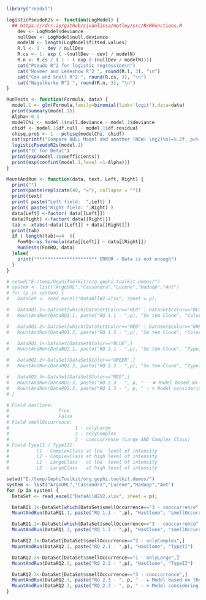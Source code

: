

```{r}
library("readxl")

logisticPseudoR2s <- function(LogModel) {
  ## https://rdrr.io/github/cjvanlissa/motley/src/R/RFunctions.R
	dev <- LogModel$deviance
	nullDev <- LogModel$null.deviance
	modelN <- length(LogModel$fitted.values)
	R.l <- 1 - dev / nullDev
	R.cs <- 1- exp ( -(nullDev - dev) / modelN)
	R.n <- R.cs / ( 1 - ( exp (-(nullDev / modelN))))
	cat("Pseudo R^2 for logistic regression\n")
	cat("Hosmer and Lemeshow R^2 ", round(R.l, 3), "\n")
	cat("Cox and Snell R^2 ", round(R.cs, 3), "\n")
	cat("Nagelkerke R^2 ", round(R.n, 3), "\n")
}

RunTests <- function(Formula, data) {
  model.1 <- glm(Formula,family=binomial(link='logit'),data=data)
  print(summary(model.1))
  Alpha<-0.1
  modelChi <- model.1$null.deviance - model.1$deviance
  chidf <- model.1$df.null - model.1$df.residual
  chisq.prob <- 1 - pchisq(modelChi, chidf)
  cat(sprintf("Compare NULL Model and another (NEW) \nχ2(%s)=%.2f, p=%.3f, New model is significant=%s, Alpha=%.2f\n\n", chidf,modelChi,chisq.prob,chisq.prob<Alpha,Alpha))
  logisticPseudoR2s(model.1)
  print("IC for Beta1")
  print(exp(model.1$coefficients))
  print(exp(confint(model.1,level =1-Alpha)))
}

MountAndRun <- function(data, text, Left, Right) {
  print("")
  print(paste(replicate(40, "="), collapse = ""))
  print(text)
  print( paste("Left field:  ",Left) )
  print( paste("Right field: ",Right) )
  data[Left] <-factor( data[[Left]])
  data[Right] <-factor( data[[Right]])
  tab <- xtabs(~data[[Left]] + data[[Right]])
  print(tab)
  if ( length(tab)==4  ){
    FomRQ<-as.formula(data[[Left]] ~ data[[Right]])
    RunTests(FomRQ, data)
  }else{
    print("********************** ERROR - Data is not enough")
  }
}
```



```{r}
# setwd("E:/temp/GephiToolkit/org.gephi.toolkit.demos/")
# system <- list("ArgoUML","Cassandra","Lucene","Hadoop","Ant")
# for (p in system) {
#   DataSet <- read_excel("DataAllW2.xlsx", sheet = p);

#   DataRQ1.1<-DataSet[which(DataSet$Color=="RED" | DataSet$Color=="BLUE"),]
#   MountAndRun(DataRQ1.1, paste("RQ 1.1 - ",p), "Se tem Clone", "Color")

#   DataRQ1.2<-DataSet[which(DataSet$Color=="RED" | DataSet$Color=="GREEN"),]
#   MountAndRun(DataRQ1.2, paste("RQ 1.2 - ",p), "Se tem Clone", "Color")

#   DataRQ2.1<-DataSet[DataSet$Color=="BLUE",]
#   MountAndRun(DataRQ2.1, paste("RQ 2.1 - ",p), "Se tem Clone", "TypeII")

#   DataRQ2.2<-DataSet[DataSet$Color=="GREEN",]
#   MountAndRun(DataRQ2.2, paste("RQ 2.2 - ",p), "Se tem Clone", "TypeII")

#   DataRQ2.3<-DataSet[DataSet$Color=="RED",]
#   MountAndRun(DataRQ2.3, paste("RQ 2.3 - ", p, " - ★ Model based on the intensity of the smell Complex Class") , "Se tem Clone", "TypeII")
#   MountAndRun(DataRQ2.3, paste("RQ 2.3 - ", p, " - ⊘ Model considering the intensity of the smell Large Class"), "Se tem Clone", "TypeIII")
# }
```



```{r}
# Field HasClone:
#                  True
#                  False
# Field smellOccurrence:
#                        1 - onlyLarge
#                        2 - onlyComplex
#                        3 - cooccurrence (Large AND Complex Class)
# Field TypeII / TypeIII: 
#          C1 - ComplexClass at low  level of intensity
#          C2 - ComplexClass at high level of intensity
#          L1 - LargeClass   at low  level of intensity
#          L2 - LargeClass   at high level of intensity

setwd("E:/temp/GephiToolkit/org.gephi.toolkit.demos/")
system <- list("ArgoUML","Cassandra","Lucene","Hadoop","Ant")
for (p in system) {
  DataSet <- read_excel("DataAllW2V2.xlsx", sheet = p);

  DataRQ1.1<-DataSet[which(DataSet$smellOccurrence=="3 - cooccurrence" | DataSet$smellOccurrence=="2 - onlyComplex"),]
  MountAndRun(DataRQ1.1, paste("RQ 1.1 - ",p), "HasClone", "smellOccurrence")

  DataRQ1.2<-DataSet[which(DataSet$smellOccurrence=="3 - cooccurrence" | DataSet$smellOccurrence=="1 - onlyLarge"),]
  MountAndRun(DataRQ1.2, paste("RQ 1.2 - ",p), "HasClone", "smellOccurrence")

  DataRQ2.1<-DataSet[DataSet$smellOccurrence=="2 - onlyComplex",]
  MountAndRun(DataRQ2.1, paste("RQ 2.1 - ",p), "HasClone", "TypeII")

  DataRQ2.2<-DataSet[DataSet$smellOccurrence=="1 - onlyLarge",]
  MountAndRun(DataRQ2.2, paste("RQ 2.2 - ",p), "HasClone", "TypeII")

  DataRQ2.3<-DataSet[DataSet$smellOccurrence=="3 - cooccurrence",]
  MountAndRun(DataRQ2.3, paste("RQ 2.3 - ", p, " - ★ Model based on the intensity of the smell Complex Class") , "HasClone", "TypeII")
  MountAndRun(DataRQ2.3, paste("RQ 2.3 - ", p, " - ⊘ Model considering the intensity of the smell Large Class"), "HasClone", "TypeIII")
}
```
